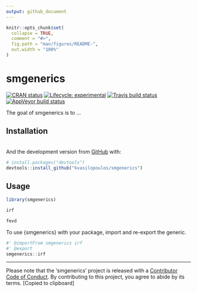 ```yaml
---
output: github_document
---
```


<!-- README.md is generated from README.Rmd. Please edit that file -->

```r
knitr::opts_chunk$set(
  collapse = TRUE,
  comment = "#>",
  fig.path = "man/figures/README-",
  out.width = "100%"
)
```
# smgenerics

<!-- badges: start -->
[![CRAN status](https://www.r-pkg.org/badges/version/smgenerics)](https://cran.r-project.org/package=smgenerics)
[![Lifecycle: experimental](https://img.shields.io/badge/lifecycle-experimental-orange.svg)](https://www.tidyverse.org/lifecycle/#experimental)
[![Travis build status](https://travis-ci.org/kvasilopoulos/smgenerics.svg?branch=master)](https://travis-ci.org/kvasilopoulos/smgenerics)
[![AppVeyor build status](https://ci.appveyor.com/api/projects/status/github/kvasilopoulos/smgenerics?branch=master&svg=true)](https://ci.appveyor.com/project/kvasilopoulos/smgenerics)
<!-- [![Codecov test coverage](https://codecov.io/gh/kvasilopoulos/smgenerics/branch/master/graph/badge.svg)](https://codecov.io/gh/kvasilopoulos/smgenerics?branch=master) -->
<!-- badges: end -->

The goal of smgenerics is to ...

## Installation
\
And the development version from [GitHub](https://github.com/) with:

``` r
# install.packages("devtools")
devtools::install_github("kvasilopoulos/smgenerics")
```
## Usage

```r
library(smgenerics)

irf

fevd
```

To use {smgenerics} with your package, import and re-export the generic.

```r
#' @importFrom smgenerics irf
#' @export
smgenerics::irf
```

---
Please note that the 'smgenerics' project is released with a
  [Contributor Code of Conduct](.github/CODE_OF_CONDUCT.md).
  By contributing to this project, you agree to abide by its terms.
  [Copied to clipboard]
